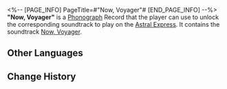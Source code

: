 <%-- [PAGE_INFO]
PageTitle=#"Now, Voyager"#
[END_PAGE_INFO] --%>
{{Item Infobox
|id          = 210353
|image       = Item Now Voyager.png
|type        = Disk
|invCategory = Valuables
|rarity      = 3
|effect      = 
|description = A record that can be played on the Express' phonograph. It might be a chance acquisition or a gift from someone else. All sorts of memories surge up when the music plays &mdash; the smiles, encounters, touches, and the excitement of battle. Maybe that is why people still collect records even as society rapidly advances.<br />The current record contains the track "Now, Voyager."
}}
{{Description|''No need to chase the moon! We already hold the stars in our hands.''}}
'''"Now, Voyager"''' is a [[Phonograph]] Record that the player can use to unlock the corresponding soundtrack to play on the [[Astral Express]]. It contains the soundtrack [[Now, Voyager]].

==Other Languages==
{{Other Languages
|en   = "Now, Voyager"
|zhs  = 《扬帆》
|zht  = 《揚帆》
|ja   = 『帆を広げて』
|ko   = ≪가라, 항해자여≫
|es   = {{MC|f=La extraña pasajera|m=El extraño pasajero}}
|fr   = «&nbsp;Now, Voyager&nbsp;»
|ru   = Now, Voyager
|th   = "Now, Voyager"
|vi   = "Giương Buồm"
|de   = „Segel hoch“
|id   = "Now, Voyager"
|pt   = "Now, Voyager"
}}

==Change History==
{{Change History|2.3}}